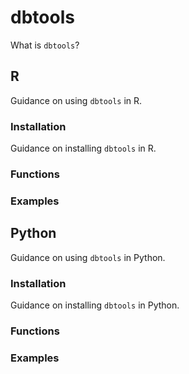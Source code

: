 # dbtools

What is `dbtools`?

## R

Guidance on using `dbtools` in R.

### Installation

Guidance on installing `dbtools` in R.

### Functions

### Examples

## Python

Guidance on using `dbtools` in Python.

### Installation

Guidance on installing `dbtools` in Python.

### Functions

### Examples

